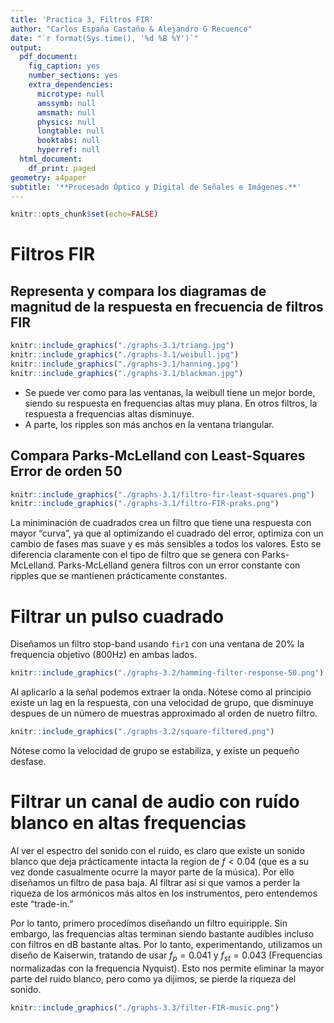 ```yaml
---
title: 'Practica 3, Filtros FIR'
author: "Carlos España Castaño & Alejandro G Recuenco"
date: "`r format(Sys.time(), '%d %B %Y')`"
output:
  pdf_document:
    fig_caption: yes
    number_sections: yes
    extra_dependencies:
      microtype: null
      amssymb: null
      amsmath: null
      physics: null
      longtable: null
      booktabs: null
      hyperref: null
  html_document:
    df_print: paged
geometry: a4paper
subtitle: '**Procesado Óptico y Digital de Señales e Imágenes.**'
---
```



```r
knitr::opts_chunk$set(echo=FALSE)
```

# Filtros FIR

## Representa y compara los diagramas de magnitud de la respuesta en frecuencia de filtros FIR

```r
knitr::include_graphics("./graphs-3.1/triang.jpg")
knitr::include_graphics("./graphs-3.1/weibull.jpg")
knitr::include_graphics("./graphs-3.1/hanning.jpg")
knitr::include_graphics("./graphs-3.1/blackman.jpg")
```

- Se puede ver como para las ventanas, la weibull tiene un mejor borde, siendo su respuesta en frequencias altas muy plana. En otros filtros, la respuesta a frequencias altas disminuye.
- A parte, los ripples son más anchos en la ventana triangular.

## Compara Parks-McLelland con Least-Squares Error de orden 50

```r
knitr::include_graphics("./graphs-3.1/filtro-fir-least-squares.png")
knitr::include_graphics("./graphs-3.1/filtro-FIR-praks.png")
```

La miniminación de cuadrados crea un filtro que tiene una respuesta con mayor "curva", ya que al optimizando el cuadrado del error, optimiza con un cambio de fases mas suave y es más sensibles a todos los valores. Esto se diferencia claramente con el tipo de filtro que se genera con Parks-McLelland. Parks-McLelland genera filtros con un error constante con ripples que se mantienen prácticamente constantes.

\pagebreak
# Filtrar un pulso cuadrado

Diseñamos un filtro stop-band usando `fir1` con una ventana de 20% la frequencia objetivo (800Hz) en ambas lados. 

```r
knitr::include_graphics("./graphs-3.2/hamming-filter-response-50.png")
```

Al aplicarlo a la señal podemos extraer la onda. Nótese como al principio existe un lag en la respuesta, con una velocidad de grupo, que disminuye despues de un número de muestras approximado al orden de nuetro filtro.

```r
knitr::include_graphics("./graphs-3.2/square-filtered.png")
```

Nótese como la velocidad de grupo se estabiliza, y existe un pequeño desfase.

\pagebreak

# Filtrar un canal de audio con ruído blanco en altas frequencias

Al ver el espectro del sonido con el ruido, es claro que existe un sonido blanco que deja prácticamente intacta la region de $f<0.04$ (que es a su vez donde casualmente ocurre la mayor parte de la música). Por ello diseñamos un filtro de pasa baja. Al filtrar así si que vamos a perder la riqueza de los armónicos más altos en los instrumentos, pero entendemos este "trade-in."

Por lo tanto, primero procedímos diseñando un filtro equiripple. Sin embargo, las frequencias altas terminan siendo bastante audíbles incluso con filtros en dB bastante altas. Por lo tanto, experimentando, utilizamos un diseño de Kaiserwin, tratando de usar $f_p=0.041$ y $f_{st}=0.043$ (Frequencias normalizadas con la frequencia Nyquist). Esto nos permite eliminar la mayor parte del ruido blanco, pero como ya dijimos, se pierde la riqueza del sonido.

```r
knitr::include_graphics("./graphs-3.3/filter-FIR-music.png")
```


